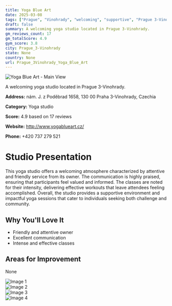 ```yaml
---
title: Yoga Blue Art
date: 2025-03-08
tags: ["Prague", "Vinohrady", "welcoming", "supportive", "Prague 3-Vinohrady"]  
draft: false
summary: A welcoming yoga studio located in Prague 3-Vinohrady.
gm_reviews_count: 17
gm_totalScore: 4.9
gym_score: 3.8
city: Prague_3-Vinohrady
state: None
country: None
url: Prague_3Vinohrady_Yoga_Blue_Art
---
```


<div className="aspect-[16/9] relative my-8">
  <img 
    src="https://lh5.googleusercontent.com/p/AF1QipNtIvHDk13kPP4MNyQ4D_R4_2Wzh8OLL462xYpj=w1920-h1080-k-no"
    alt="Yoga Blue Art - Main View"
    className="object-cover absolute inset-0 w-full h-full rounded-lg"
  />
</div>

A welcoming yoga studio located in Prague 3-Vinohrady.

**Address:** nám. J. z Poděbrad 1658, 130 00 Praha 3-Vinohrady, Czechia

**Category:** Yoga studio

**Score:** 4.9 based on 17 reviews

**Website:** http://www.yogablueart.cz/

**Phone:** +420 737 279 521

# Studio Presentation

This yoga studio offers a welcoming atmosphere characterized by attentive and friendly service from its owner. The communication is highly praised, ensuring that participants feel valued and informed. The classes are noted for their intensity, delivering effective workouts that leave attendees feeling accomplished.
Overall, the studio provides a supportive environment and impactful yoga sessions that cater to individuals seeking both challenge and community.

## Why You'll Love It

- Friendly and attentive owner
- Excellent communication
- Intense and effective classes

## Areas for Improvement

None

<div className="grid grid-cols-1 xl:grid-cols-2 gap-4 my-8">
<div className="aspect-[4/3] relative"><img src="https://lh5.googleusercontent.com/p/AF1QipN8-_LTPo0XbS7ljLhcTFIUvkc5zpFDwNCNZNzc=w1920-h1080-k-no" alt="Image 1" className="object-cover absolute inset-0 w-full h-full rounded-lg" /></div>
<div className="aspect-[4/3] relative"><img src="https://lh5.googleusercontent.com/p/AF1QipOnoL9mFK8mUumSchc1HML8BJNinMcNQA90cf_c=w1920-h1080-k-no" alt="Image 2" className="object-cover absolute inset-0 w-full h-full rounded-lg" /></div>
<div className="aspect-[4/3] relative"><img src="https://lh5.googleusercontent.com/p/AF1QipP9WyS_hx4bQPvRma0IFCFn4kFBryzLZ6_2DFeM=w1920-h1080-k-no" alt="Image 3" className="object-cover absolute inset-0 w-full h-full rounded-lg" /></div>
<div className="aspect-[4/3] relative"><img src="https://lh5.googleusercontent.com/p/AF1QipN-WiTkMHIrXR2JHle2opi2Ai8CJwGl8e8LPiHt=w1920-h1080-k-no" alt="Image 4" className="object-cover absolute inset-0 w-full h-full rounded-lg" /></div>
</div>